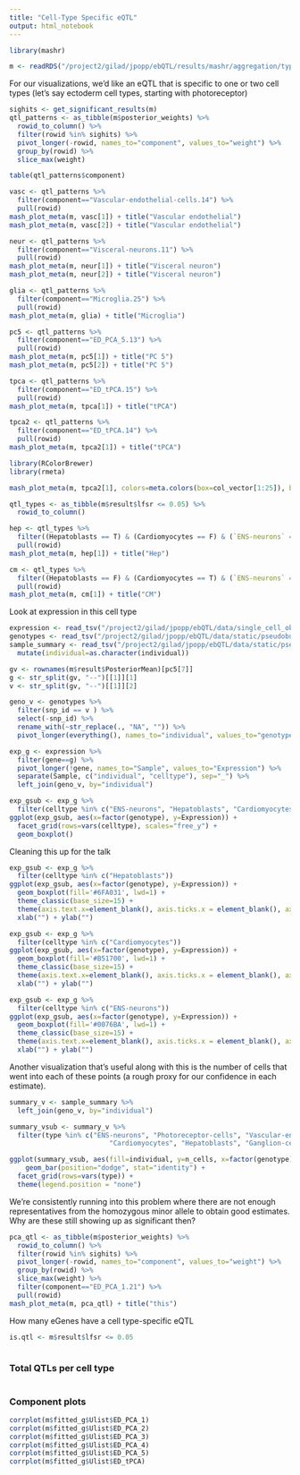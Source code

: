 ```yaml
---
title: "Cell-Type Specific eQTL"
output: html_notebook
---
```


```r
library(mashr)
```

```r
m <- readRDS("/project2/gilad/jpopp/ebQTL/results/mashr/aggregation/type/highpass_cellid_confident/eqtls/mashr.tophits.rds")
```

For our visualizations, we'd like an eQTL that is specific to one or two cell types (let's say ectoderm cell types, starting with photoreceptor)
```r
sighits <- get_significant_results(m)
qtl_patterns <- as_tibble(m$posterior_weights) %>%
  rowid_to_column() %>%
  filter(rowid %in% sighits) %>%
  pivot_longer(-rowid, names_to="component", values_to="weight") %>%
  group_by(rowid) %>%
  slice_max(weight) 

table(qtl_patterns$component)
```

```r
vasc <- qtl_patterns %>%
  filter(component=="Vascular-endothelial-cells.14") %>%
  pull(rowid)
mash_plot_meta(m, vasc[1]) + title("Vascular endothelial")
mash_plot_meta(m, vasc[2]) + title("Vascular endothelial")

neur <- qtl_patterns %>%
  filter(component=="Visceral-neurons.11") %>%
  pull(rowid)
mash_plot_meta(m, neur[1]) + title("Visceral neuron")
mash_plot_meta(m, neur[2]) + title("Visceral neuron")

glia <- qtl_patterns %>%
  filter(component=="Microglia.25") %>%
  pull(rowid)
mash_plot_meta(m, glia) + title("Microglia")

pc5 <- qtl_patterns %>%
  filter(component=="ED_PCA_5.13") %>%
  pull(rowid)
mash_plot_meta(m, pc5[1]) + title("PC 5")
mash_plot_meta(m, pc5[2]) + title("PC 5")

tpca <- qtl_patterns %>%
  filter(component=="ED_tPCA.15") %>%
  pull(rowid)
mash_plot_meta(m, tpca[1]) + title("tPCA")

tpca2 <- qtl_patterns %>%
  filter(component=="ED_tPCA.14") %>%
  pull(rowid)
mash_plot_meta(m, tpca2[1]) + title("tPCA")
```
```r
library(RColorBrewer)
library(rmeta)

mash_plot_meta(m, tpca2[1], colors=meta.colors(box=col_vector[1:25]), boxsize=2)
```



```r
qtl_types <- as_tibble(m$result$lfsr <= 0.05) %>%
  rowid_to_column()

hep <- qtl_types %>%
  filter((Hepatoblasts == T) & (Cardiomyocytes == F) & (`ENS-neurons` == T)) %>%
  pull(rowid)
mash_plot_meta(m, hep[1]) + title("Hep")

cm <- qtl_types %>%
  filter((Hepatoblasts == F) & (Cardiomyocytes == T) & (`ENS-neurons` == F)) %>%
  pull(rowid)
mash_plot_meta(m, cm[1]) + title("CM")
```


Look at expression in this cell type
```r
expression <- read_tsv("/project2/gilad/jpopp/ebQTL/data/single_cell_objects/highpass_cellid_confident.pseudobulk.tsv")
genotypes <- read_tsv("/project2/gilad/jpopp/ebQTL/data/static/pseudobulk/type/highpass_cellid_confident/Astrocytes/genotypes.tsv")
sample_summary <- read_tsv("/project2/gilad/jpopp/ebQTL/data/static/pseudobulk/type/highpass_cellid_confident/sample_summary.tsv") %>%
  mutate(individual=as.character(individual))
```

```r
gv <- rownames(m$result$PosteriorMean)[pc5[7]]
g <- str_split(gv, "--")[[1]][1]
v <- str_split(gv, "--")[[1]][2]

geno_v <- genotypes %>%
  filter(snp_id == v ) %>%
  select(-snp_id) %>%
  rename_with(~str_replace(., "NA", "")) %>%
  pivot_longer(everything(), names_to="individual", values_to="genotype")

exp_g <- expression %>%
  filter(gene==g) %>%
  pivot_longer(!gene, names_to="Sample", values_to="Expression") %>%
  separate(Sample, c("individual", "celltype"), sep="_") %>%
  left_join(geno_v, by="individual")

exp_gsub <- exp_g %>%
  filter(celltype %in% c("ENS-neurons", "Hepatoblasts", "Cardiomyocytes", "Goblet-cells", "Epicardial-fat-cells", "ENS-glia"))
ggplot(exp_gsub, aes(x=factor(genotype), y=Expression)) +
  facet_grid(rows=vars(celltype), scales="free_y") +
  geom_boxplot()
```
Cleaning this up for the talk
```r
exp_gsub <- exp_g %>%
  filter(celltype %in% c("Hepatoblasts"))
ggplot(exp_gsub, aes(x=factor(genotype), y=Expression)) +
  geom_boxplot(fill='#6FA031', lwd=1) +
  theme_classic(base_size=15) +
  theme(axis.text.x=element_blank(), axis.ticks.x = element_blank(), axis.text.y=element_text(color='black')) +
  xlab("") + ylab("")

exp_gsub <- exp_g %>%
  filter(celltype %in% c("Cardiomyocytes"))
ggplot(exp_gsub, aes(x=factor(genotype), y=Expression)) +
  geom_boxplot(fill='#B51700', lwd=1) +
  theme_classic(base_size=15) +
  theme(axis.text.x=element_blank(), axis.ticks.x = element_blank(), axis.text.y=element_text(color='black')) +
  xlab("") + ylab("")

exp_gsub <- exp_g %>%
  filter(celltype %in% c("ENS-neurons"))
ggplot(exp_gsub, aes(x=factor(genotype), y=Expression)) +
  geom_boxplot(fill='#0076BA', lwd=1) +
  theme_classic(base_size=15) +
  theme(axis.text.x=element_blank(), axis.ticks.x = element_blank(), axis.text.y=element_text(color='black')) +
  xlab("") + ylab("")
```


Another visualization that's useful along with this is the number of cells that went into each of these points (a rough proxy for our confidence in each estimate).
```r
summary_v <- sample_summary %>%
  left_join(geno_v, by="individual")

summary_vsub <- summary_v %>%
  filter(type %in% c("ENS-neurons", "Photoreceptor-cells", "Vascular-endothelial-cells", 
                         "Cardiomyocytes", "Hepatoblasts", "Ganglion-cells"))

ggplot(summary_vsub, aes(fill=individual, y=n_cells, x=factor(genotype))) + 
    geom_bar(position="dodge", stat="identity") +
  facet_grid(rows=vars(type)) +
  theme(legend.position = "none")
```
We're consistently running into this problem where there are not enough representatives from the homozygous minor allele to obtain good estimates. Why are these still showing up as significant then?
```r
pca_qtl <- as_tibble(m$posterior_weights) %>%
  rowid_to_column() %>%
  filter(rowid %in% sighits) %>%
  pivot_longer(-rowid, names_to="component", values_to="weight") %>%
  group_by(rowid) %>%
  slice_max(weight) %>%
  filter(component=="ED_PCA_1.21") %>%
  pull(rowid)
mash_plot_meta(m, pca_qtl) + title("this")
```

How many eGenes have a cell type-specific eQTL
```r
is.qtl <- m$result$lfsr <= 0.05
  
```


### Total QTLs per cell type
```r

```

### Component plots
```r
corrplot(m$fitted_g$Ulist$ED_PCA_1)
corrplot(m$fitted_g$Ulist$ED_PCA_2)
corrplot(m$fitted_g$Ulist$ED_PCA_3)
corrplot(m$fitted_g$Ulist$ED_PCA_4)
corrplot(m$fitted_g$Ulist$ED_PCA_5)
corrplot(m$fitted_g$Ulist$ED_tPCA)
```

